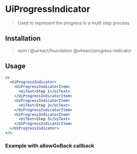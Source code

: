 


# UiProgressIndicator

> Used to represent the progress in a multi step process

## Installation

> npm i @uireact/foundation @uireact/progress-indicator

## Usage

```jsx live scope={{UiProgressIndicator, UiProgressIndicatorItem, UiText}}
<>
  <UiProgressIndicator>
    <UiProgressIndicatorItem>
      <UiText>Step 1</UiText>
    </UiProgressIndicatorItem>
    <UiProgressIndicatorItem>
      <UiText>Step 2</UiText>
    </UiProgressIndicatorItem>
    <UiProgressIndicatorItem>
      <UiText>Step 3</UiText>
    </UiProgressIndicatorItem>
  </UiProgressIndicator>
</>
```

### Example with allowGoBack callback

<ProgressIndicatorExample />

